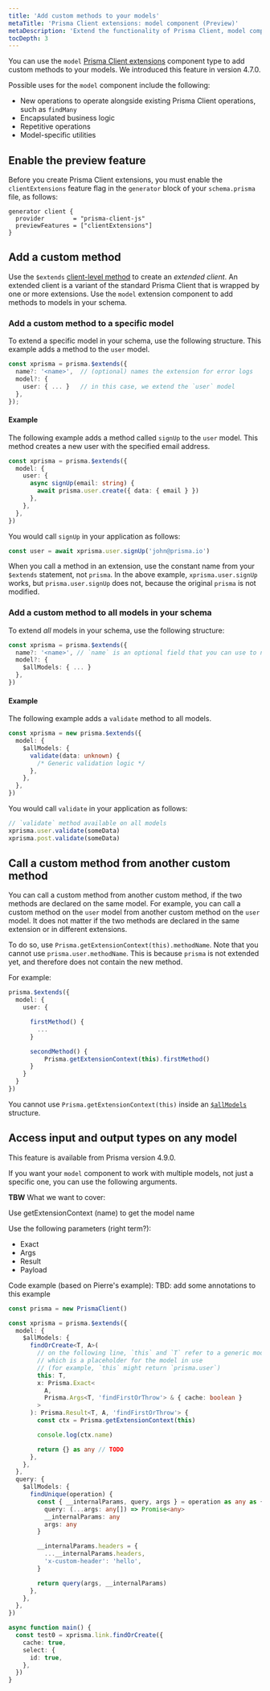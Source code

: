 ```yaml
---
title: 'Add custom methods to your models'
metaTitle: 'Prisma Client extensions: model component (Preview)'
metaDescription: 'Extend the functionality of Prisma Client, model component'
tocDepth: 3
---
```


<TopBlock>

You can use the `model` [Prisma Client extensions](/concepts/components/prisma-client/client-extensions) component type to add custom methods to your models. We introduced this feature in version 4.7.0.

Possible uses for the `model` component include the following:

- New operations to operate alongside existing Prisma Client operations, such as `findMany`
- Encapsulated business logic
- Repetitive operations
- Model-specific utilities

</TopBlock>

## Enable the preview feature

Before you create Prisma Client extensions, you must enable the `clientExtensions` feature flag in the `generator` block of your `schema.prisma` file, as follows:

```prisma
generator client {
  provider        = "prisma-client-js"
  previewFeatures = ["clientExtensions"]
}
```

## Add a custom method

Use the `$extends` [client-level method](/reference/api-reference/prisma-client-reference#client-methods) to create an _extended client_. An extended client is a variant of the standard Prisma Client that is wrapped by one or more extensions. Use the `model` extension component to add methods to models in your schema.

### Add a custom method to a specific model

To extend a specific model in your schema, use the following structure. This example adds a method to the `user` model.

```ts
const xprisma = prisma.$extends({
  name?: '<name>',  // (optional) names the extension for error logs
  model?: {
    user: { ... }   // in this case, we extend the `user` model
  },
});
```

#### Example

The following example adds a method called `signUp` to the `user` model. This method creates a new user with the specified email address.

```ts
const xprisma = prisma.$extends({
  model: {
    user: {
      async signUp(email: string) {
        await prisma.user.create({ data: { email } })
      },
    },
  },
})
```

You would call `signUp` in your application as follows:

```ts
const user = await xprisma.user.signUp('john@prisma.io')
```

When you call a method in an extension, use the constant name from your `$extends` statement, not `prisma`. In the above example, `xprisma.user.signUp` works, but `prisma.user.signUp` does not, because the original `prisma` is not modified.

### Add a custom method to all models in your schema

To extend _all_ models in your schema, use the following structure:

```ts
const xprisma = prisma.$extends({
  name?: '<name>', // `name` is an optional field that you can use to name the extension for error logs
  model?: {
    $allModels: { ... }
  },
})
```

#### Example

The following example adds a `validate` method to all models.

```ts
const xprisma = new prisma.$extends({
  model: {
    $allModels: {
      validate(data: unknown) {
        /* Generic validation logic */
      },
    },
  },
})
```

You would call `validate` in your application as follows:

```ts
// `validate` method available on all models
xprisma.user.validate(someData)
xprisma.post.validate(someData)
```

## Call a custom method from another custom method

You can call a custom method from another custom method, if the two methods are declared on the same model. For example, you can call a custom method on the `user` model from another custom method on the `user` model. It does not matter if the two methods are declared in the same extension or in different extensions.

To do so, use `Prisma.getExtensionContext(this).methodName`. Note that you cannot use `prisma.user.methodName`. This is because `prisma` is not extended yet, and therefore does not contain the new method.

For example:

```ts
prisma.$extends({
  model: {
    user: {

      firstMethod() {
        ...
      }

      secondMethod() {
          Prisma.getExtensionContext(this).firstMethod()
      }
    }
  }
})
```

You cannot use `Prisma.getExtensionContext(this)` inside an [`$allModels`](#add-a-custom-method-to-all-models-in-your-schema) structure.

## Access input and output types on any model

<Admonition type = "info">

This feature is available from Prisma version 4.9.0.

</Admonition>

If you want your `model` component to work with multiple models, not just a specific one, you can use the following arguments.

**TBW**
What we want to cover:

Use getExtensionContext (name) to get the model name

Use the following parameters (right term?):

- Exact
- Args
- Result
- Payload

Code example (based on Pierre's example): TBD: add some annotations to this example

```ts
const prisma = new PrismaClient()

const xprisma = prisma.$extends({
  model: {
    $allModels: {
      findOrCreate<T, A>(
        // on the following line, `this` and `T` refer to a generic model,
        // which is a placeholder for the model in use
        // (for example, `this` might return `prisma.user`)
        this: T,
        x: Prisma.Exact<
          A,
          Prisma.Args<T, 'findFirstOrThrow'> & { cache: boolean }
        >
      ): Prisma.Result<T, A, 'findFirstOrThrow'> {
        const ctx = Prisma.getExtensionContext(this)

        console.log(ctx.name)

        return {} as any // TODO
      },
    },
  },
  query: {
    $allModels: {
      findUnique(operation) {
        const { __internalParams, query, args } = operation as any as {
          query: (...args: any[]) => Promise<any>
          __internalParams: any
          args: any
        }

        __internalParams.headers = {
          ...__internalParams.headers,
          'x-custom-header': 'hello',
        }

        return query(args, __internalParams)
      },
    },
  },
})

async function main() {
  const test0 = xprisma.link.findOrCreate({
    cache: true,
    select: {
      id: true,
    },
  })
}
```
